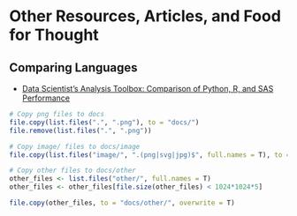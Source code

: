 # Other Resources, Articles, and Food for Thought

## Comparing Languages

- [Data Scientist’s Analysis Toolbox: Comparison of Python, R, and SAS Performance](https://scholar.smu.edu/datasciencereview/vol1/iss2/7/)



```r
# Copy png files to docs
file.copy(list.files(".", ".png"), to = "docs/")
file.remove(list.files(".", ".png"))

# Copy image/ files to docs/image
file.copy(list.files("image/", ".(png|svg|jpg)$", full.names = T), to = "docs/image/", overwrite = T)

# Copy other files to docs/other
other_files <- list.files("other/", full.names = T)
other_files <- other_files[file.size(other_files) < 1024*1024*5]

file.copy(other_files, to = "docs/other/", overwrite = T)
```
